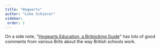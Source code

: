 ```yaml
---
title: "Hogwarts"
author: "Luke Schierer"
sidebar:
 order: 1
---
```


On a side note, "[Hogwarts Education, a Britpicking Guide][rtHEBG1]" has lots of
good comments from various Brits about the way British schools work.

[rtHEBG1]: https://www.reddit.com/r/HPfanfiction/comments/q0gk82/hogwarts_education_a_britpicking_guide/

